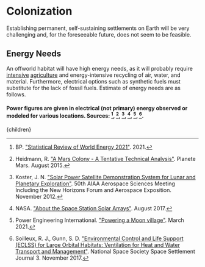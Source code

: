


# Colonization
Establishing permanent, self-sustaining settlements on Earth will be very challenging and, for the foreseeable future, does not seem to be feasible.

## Energy Needs
An offworld habitat will have high energy needs, as it will probably require [intensive](http://urbancruiseship.org/solution/foodwater/indoor) [agriculture](http://urbancruiseship.org/solution/foodwater/synthetic_ag) and energy-intensive recycling of air, water, and material. Furthermore, electrical options such as synthetic fuels must substitute for the lack of fossil fuels. Estimate of energy needs are as follows.

#### Power figures are given in electrical (not primary) energy observed or modeled for various locations. Sources: [^1], [^2], [^3], [^4], [^5], [^6].

[^1]: BP. ["Statistical Review of World Energy 2021"](https://www.bp.com/en/global/corporate/energy-economics/statistical-review-of-world-energy.html). 2021.

[^2]: Heidmann, R. ["A Mars Colony - A Tentative Technical Analysis"](https://planete-mars.com/a-mars-colony-a-tentative-technical-analysis/8/). Planete Mars. August 2015.

[^3]: Koster, J. N. ["Solar Power Satellite Demonstration System for Lunar and Planetary Exploration"](https://arc.aiaa.org/doi/10.2514/6.2012-629). 50th AIAA Aerospace Sciences Meeting Including the New Horizons Forum and Aerospace Exposition. November 2012.

[^4]: NASA. ["About the Space Station Solar Arrays"](https://www.nasa.gov/mission_pages/station/structure/elements/solar_arrays-about.html). August 2017.

[^5]: Power Engineering International. ["Powering a Moon village"](https://www.powerengineeringint.com/feature-articles/powering-a-moon-village/). March 2021.

[^6]: Soilleux, R. J., Gunn, S. D. ["Environmental Control and Life Support (ECLSS) for Large Orbital Habitats: Ventilation for Heat and Water Transport and Management"](https://space.nss.org/wp-content/uploads/NSS-JOURNAL-ECLSS-for-Large-Orbital-Habitats-Ventilation-and-Heat-Transport.pdf). National Space Society Space Settlement Journal 3. November 2017.

  <Article 
    focusAreaUrl={focusAreaUrl} 
    hierarchy={hierarchy} 
    site={site}
  >
    {children}
  </Article>
